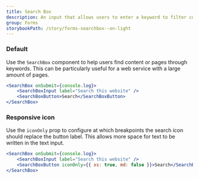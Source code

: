```yaml
---
title: Search Box
description: An input that allows users to enter a keyword to filter content on the website.
group: Forms
storybookPath: /story/forms-searchbox--on-light
---
```


### Default

Use the `SearchBox` component to help users find content or pages through keywords. This can be particularly useful for a web service with a large amount of pages.

```jsx live
<SearchBox onSubmit={console.log}>
	<SearchBoxInput label="Search this website" />
	<SearchBoxButton>Search</SearchBoxButton>
</SearchBox>
```

### Responsive icon

Use the `iconOnly` prop to configure at which breakpoints the search icon should replace the button label. This allows more space for text to be written in the text input.

```jsx live
<SearchBox onSubmit={console.log}>
	<SearchBoxInput label="Search this website" />
	<SearchBoxButton iconOnly={{ xs: true, md: false }}>Search</SearchBoxButton>
</SearchBox>
```

